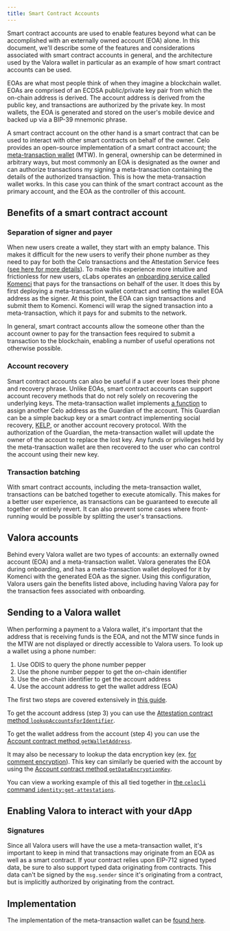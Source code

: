 ```yaml
---
title: Smart Contract Accounts
---
```


Smart contract accounts are used to enable features beyond what can be accomplished with an externally owned account (EOA) alone.
In this document, we'll describe some of the features and considerations associated with smart contract accounts in general, and the architecture used by the Valora wallet in particular as an example of how smart contract accounts can be used.

EOAs are what most people think of when they imagine a blockchain wallet.
EOAs are comprised of an ECDSA public/private key pair from which the on-chain address is derived.
The account address is derived from the public key, and transactions are authorized by the private key.
In most wallets, the EOA is generated and stored on the user's mobile device and backed up via a BIP-39 mnemonic phrase.

A smart contract account on the other hand is a smart contract that can be used to interact with other smart contracts on behalf of the owner.
Celo provides an open-source implementation of a smart contract account; the [meta-transaction wallet](https://github.com/celo-org/celo-monorepo/blob/master/packages/protocol/contracts/common/MetaTransactionWallet.sol) (MTW).
In general, ownership can be determined in arbitrary ways, but most commonly an EOA is designated as the owner and can authorize transactions my signing a meta-transaction containing the details of the authorized transaction.
This is how the meta-transaction wallet works.
In this case you can think of the smart contract account as the primary account, and the EOA as the controller of this account.

## Benefits of a smart contract account

### Separation of signer and payer

When new users create a wallet, they start with an empty balance.
This makes it difficult for the new users to verify their phone number as they need to pay for both the Celo transactions and the Attestation Service fees ([see here for more details](/legacy/protocol/identity/)).
To make this experience more intuitive and frictionless for new users, cLabs operates an [onboarding service called Komenci](https://github.com/celo-org/komenci/) that pays for the transactions on behalf of the user.
It does this by first deploying a meta-transaction wallet contract and setting the wallet EOA address as the signer.
At this point, the EOA can sign transactions and submit them to Komenci.
Komenci will wrap the signed transaction into a meta-transaction, which it pays for and submits to the network.

In general, smart contract accounts allow the someone other than the account owner to pay for the transaction fees required to submit a transaction to the blockchain, enabling a number of useful operations not otherwise possible.

### Account recovery

Smart contract accounts can also be useful if a user ever loses their phone and recovery phrase.
Unlike EOAs, smart contract accounts can support account recovery methods that do not rely solely on recovering the underlying keys.
The meta-transaction wallet implements [a function](https://github.com/celo-org/celo-monorepo/blob/master/packages/protocol/contracts/common/MetaTransactionWallet.sol#L101-L108) to assign another Celo address as the Guardian of the account.
This Guardian can be a simple backup key or a smart contract implementing social recovery, [KELP](https://eprint.iacr.org/2021/289), or another account recovery protocol.
With the authorization of the Guardian, the meta-transaction wallet will update the owner of the account to replace the lost key.
Any funds or privileges held by the meta-transaction wallet are then recovered to the user who can control the account using their new key.

### Transaction batching

With smart contract accounts, including the meta-transaction wallet, transactions can be batched together to execute atomically.
This makes for a better user experience, as transactions can be guaranteed to execute all together or entirely revert.
It can also prevent some cases where front-running would be possible by splitting the user's transactions.

## Valora accounts

Behind every Valora wallet are two types of accounts: an externally owned account (EOA) and a meta-transaction wallet.
Valora generates the EOA during onboarding, and has a meta-transaction wallet deployed for it by Komenci with the generated EOA as the signer.
Using this configuration, Valora users gain the benefits listed above, including having Valora pay for the transaction fees associated with onboarding.

## Sending to a Valora wallet

When performing a payment to a Valora wallet, it's important that the address that is receiving funds is the EOA, and not the MTW since funds in the MTW are not displayed or directly accessible to Valora users.
To look up a wallet using a phone number:

1. Use ODIS to query the phone number pepper
2. Use the phone number pepper to get the on-chain identifier
3. Use the on-chain identifier to get the account address
4. Use the account address to get the wallet address (EOA)

The first two steps are covered extensively in [this guide](/developer/contractkit/odis).

To get the account address (step 3) you can use the [Attestation contract method `lookupAccountsForIdentifier`](https://github.com/celo-org/celo-monorepo/blob/e6fdaf798a662ffe2c12f9a74b28e0fa1c1f8101/packages/sdk/contractkit/src/wrappers/Attestations.ts#L472).

To get the wallet address from the account (step 4) you can use the [Account contract method `getWalletAddress`](https://github.com/celo-org/celo-monorepo/blob/e6fdaf798a662ffe2c12f9a74b28e0fa1c1f8101/packages/sdk/contractkit/src/wrappers/Accounts.ts#L318).

It may also be necessary to lookup the data encryption key (ex. [for comment encryption](/legacy/protocol/transaction/tx-comment-encryption)). This key can similarly be queried with the account by using the [Account contract method `getDataEncryptionKey`](https://github.com/celo-org/celo-monorepo/blob/e6fdaf798a662ffe2c12f9a74b28e0fa1c1f8101/packages/sdk/contractkit/src/wrappers/Accounts.ts#L310).

You can view a working example of this all tied together in [the `celocli` command `identity:get-attestations`](https://github.com/celo-org/celo-monorepo/blob/master/packages/cli/src/commands/identity/get-attestations.ts).

## Enabling Valora to interact with your dApp

### Signatures

Since all Valora users will have the use a meta-transaction wallet, it's important to keep in mind that transactions may originate from an EOA as well as a smart contract.
If your contract relies upon EIP-712 signed typed data, be sure to also support typed data originating from contracts.
This data can't be signed by the `msg.sender` since it's originating from a contract, but is implicitly authorized by originating from the contract.

## Implementation

The implementation of the meta-transaction wallet can be [found here](https://github.com/celo-org/celo-monorepo/blob/master/packages/protocol/contracts/common/MetaTransactionWallet.sol).
